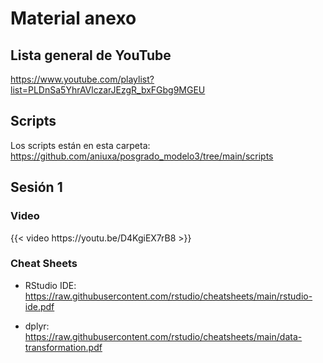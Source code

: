 # Material anexo {.unnumbered}

## Lista general de YouTube

<https://www.youtube.com/playlist?list=PLDnSa5YhrAVlczarJEzgR_bxFGbg9MGEU>

## Scripts

Los scripts están en esta carpeta: <https://github.com/aniuxa/posgrado_modelo3/tree/main/scripts>

## Sesión 1

### Video

{{< video https://youtu.be/D4KgiEX7rB8 >}}

### Cheat Sheets

-   RStudio IDE: <https://raw.githubusercontent.com/rstudio/cheatsheets/main/rstudio-ide.pdf>

-   dplyr: <https://raw.githubusercontent.com/rstudio/cheatsheets/main/data-transformation.pdf>
